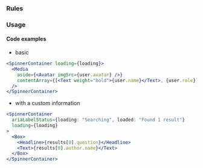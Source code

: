 
### Rules

<AccessibilityList rules={rules} />

### Usage

#### Code examples

- basic

<!-- prettier-ignore -->
```jsx
<SpinnerContainer loading={loading}>
  <Media
    aside={<Avatar imgSrc={user.avatar} />}
    contentArray={[<Text weight="bold">{user.name}</Text>, {user.role}]}
  />
</SpinnerContainer>
```

- with a custom information

<!-- prettier-ignore -->
```jsx
<SpinnerContainer
  ariaLabelStatus={loading: "Searching", loaded: "Found 1 result"}
  loading={loading}
>
  <Box>
    <Headline>{results[0].question}</Headline>
    <Text>{results[0].author.name}</Text>
  </Box>
</SpinnerContainer>
```
